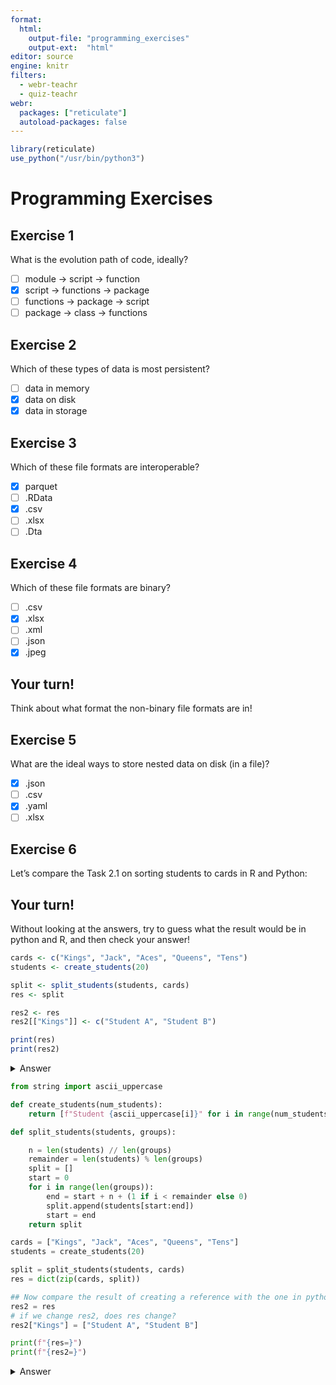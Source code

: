 ```yaml
---
format:
  html: 
    output-file: "programming_exercises"
    output-ext:  "html"
editor: source
engine: knitr
filters:
  - webr-teachr
  - quiz-teachr
webr:
  packages: ["reticulate"]
  autoload-packages: false
---
```


```r
library(reticulate)
use_python("/usr/bin/python3")
```
# Programming Exercises


## Exercise 1

What is the evolution path of code, ideally?

:::{.quiz-multichoice}
- [ ] [module -> script -> function]{hint="x"}
- [X] [script -> functions -> package]{hint="o"}
- [ ] [functions -> package -> script]{hint="x"}
- [ ] [package -> class -> functions]{hint="x"}
:::


## Exercise 2

Which of these types of data is most persistent?

:::{.quiz-multichoice}
- [ ] [data in memory]{hint="x"}
- [X] [data on disk]{hint="o"}
- [X] [data in storage]{hint="o"}
:::

## Exercise 3
Which of these file formats are interoperable?

:::{.quiz-multichoice}

- [X] [parquet]{hint="o"}
- [ ] [.RData]{hint="x"}
- [X] [.csv]{hint="o"}
- [ ] [.xlsx]{hint="x"}
- [ ] [.Dta]{hint="x"}
:::

## Exercise 4

Which of these file formats are binary? 

:::{.quiz-multichoice}

- [ ] [.csv]{hint="x"}
- [X] [.xlsx]{hint="o"}
- [ ] [.xml]{hint="x"}
- [ ] [.json]{hint="x"}
- [X] [.jpeg]{hint="o"}
<!-- TODO: check if this is true -->
:::

::: {.callout-caution}
## Your turn!
Think about what format the non-binary file formats are in!
:::


## Exercise 5

What are the ideal ways to store nested data on disk (in a file)?

:::{.quiz-multichoice}
- [X] [.json]{hint="o"}
- [ ] [.csv]{hint="x"}
- [X] [.yaml]{hint="o"}
- [ ] [.xlsx]{hint="x"}
:::

## Exercise 6
<!-- TODO: make example better, multiple code blocks  -->
Let's compare the Task 2.1 on sorting students to cards in R and Python: 

::: {.callout-caution}
## Your turn!
Without looking at the answers, try to guess what the result would be in python and R, and then check your answer!
:::

```r
cards <- c("Kings", "Jack", "Aces", "Queens", "Tens")
students <- create_students(20)

split <- split_students(students, cards)
res <- split

res2 <- res
res2[["Kings"]] <- c("Student A", "Student B") 

print(res)
print(res2)
```
<details> 
<summary>Answer</summary>
```r
library(stringr)

create_students <- function(num_students) {
  students <- paste("Student", substr(LETTERS, 1, num_students))
  return(students)
}

split_students <- function(students, groups) {
  n <- length(students) %/% length(groups)
  remainder <- length(students) %% length(groups)  
  
  split <- list()
  start <- 1
  for (i in seq_along(groups)) {
    end <- start + n - 1 + ifelse(i <= remainder, 1, 0)
    split[[i]] <- students[start:end]
    start <- end + 1
  }
  
  names(split) <- groups
  return(split)
}

cards <- c("Kings", "Jack", "Aces", "Queens", "Tens")
students <- create_students(20)

split <- split_students(students, cards)
res <- split

res2 <- res
res2[["Kings"]] <- c("Student A", "Student B") 


print("res -----------------")
print(res)
print("res2 -----------------")
print(res2)

```
</details> 


```python
from string import ascii_uppercase

def create_students(num_students):
    return [f"Student {ascii_uppercase[i]}" for i in range(num_students)]

def split_students(students, groups):

    n = len(students) // len(groups)
    remainder = len(students) % len(groups)
    split = []
    start = 0
    for i in range(len(groups)):
        end = start + n + (1 if i < remainder else 0)
        split.append(students[start:end])
        start = end
    return split

cards = ["Kings", "Jack", "Aces", "Queens", "Tens"]
students = create_students(20)

split = split_students(students, cards)
res = dict(zip(cards, split))

## Now compare the result of creating a reference with the one in python 
res2 = res
# if we change res2, does res change?
res2["Kings"] = ["Student A", "Student B"]

print(f"{res=}")
print(f"{res2=}")
```
<details> 
<summary>Answer</summary>
```python
from string import ascii_uppercase


def create_students(num_students):
    return [f"Student {ascii_uppercase[i]}" for i in range(num_students)]


def split_students(students, groups):

    n = len(students) // len(groups)
    remainder = len(students) % len(groups)
    split = []
    start = 0
    for i in range(len(groups)):
        # Distribute the remainder among the first 'remainder' groups
        end = start + n + (1 if i < remainder else 0)
        split.append(students[start:end])
        start = end
    return split


cards = ["Kings", "Jack", "Aces", "Queens", "Tens"]
students = create_students(20)

split = split_students(students, cards)
res = dict(zip(cards, split))

res2 = res
res2["Kings"] = ["Student A", "Student B"]
print(f"{res=}")
print(f"{res2=}")
```

</details> 

<!-- my example:
from string import ascii_uppercase

cards = ["Kings", "Jack", "Aces", "Queens", "Tens"]
l = []
d = {}
for i in list(ascii_uppercase)[:20]:
    stu = f"Student {i}"
    l.append(stu)

# maybe split acc. to len of cards
n = len(l) // len(cards)

split = [l[i : i + n - 1] for i in range(0, len(l), n - 1)]
# print(split)

res = dict(zip(cards, split))
print(res)
 -->


